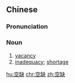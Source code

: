 ==Chinese==
{{zh-forms}}

===Pronunciation===
{{zh-pron
|m=kòngquē
|c=hung1 kyut3
|mn=khang-khih/khang-khoat/khang-khoeh/khang-khoeh/khang-kheh
|cat=n
}}

===Noun===
{{zh-noun}}

# [[vacancy]]
# [[inadequacy]]; [[shortage]]

[[hu:空缺]]
[[chr:空缺]]
[[zh:空缺]]